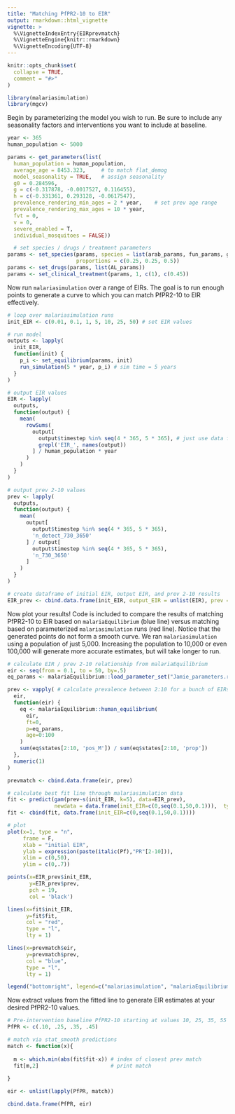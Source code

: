 ```yaml
---
title: "Matching PfPR2-10 to EIR"
output: rmarkdown::html_vignette
vignette: >
  %\VignetteIndexEntry{EIRprevmatch}
  %\VignetteEngine{knitr::rmarkdown}
  %\VignetteEncoding{UTF-8}
---
```


```r
knitr::opts_chunk$set(
  collapse = TRUE,
  comment = "#>"
)
```

```r
library(malariasimulation)
library(mgcv)
```

Begin by parameterizing the model you wish to run. Be sure to include any seasonality factors and interventions you want to include at baseline. 

```r
year <- 365
human_population <- 5000

params <- get_parameters(list(
  human_population = human_population,
  average_age = 8453.323,     # to match flat_demog
  model_seasonality = TRUE,   # assign seasonality
  g0 = 0.284596,                              
  g = c(-0.317878, -0.0017527, 0.116455),     
  h = c(-0.331361, 0.293128, -0.0617547),     
  prevalence_rendering_min_ages = 2 * year,    # set prev age range
  prevalence_rendering_max_ages = 10 * year,
  fvt = 0,
  v = 0,
  severe_enabled = T,
  individual_mosquitoes = FALSE))

  # set species / drugs / treatment parameters
params <- set_species(params, species = list(arab_params, fun_params, gamb_params), 
                      proportions = c(0.25, 0.25, 0.5))
params <- set_drugs(params, list(AL_params))
params <- set_clinical_treatment(params, 1, c(1), c(0.45))

```

Now run `malariasimulation` over a range of EIRs. The goal is to run enough points to generate a curve to which you can match PfPR2-10 to EIR effectively.

```r
# loop over malariasimulation runs
init_EIR <- c(0.01, 0.1, 1, 5, 10, 25, 50) # set EIR values

# run model
outputs <- lapply(
  init_EIR,
  function(init) {
    p_i <- set_equilibrium(params, init)
    run_simulation(5 * year, p_i) # sim time = 5 years
  }
)

# output EIR values
EIR <- lapply(
  outputs,
  function(output) {
    mean(
      rowSums(
        output[
          output$timestep %in% seq(4 * 365, 5 * 365), # just use data from the last year
          grepl('EIR_', names(output))
        ] / human_population * year
      )
    )
  }
)

# output prev 2-10 values
prev <- lapply(
  outputs,
  function(output) {
    mean(
      output[
        output$timestep %in% seq(4 * 365, 5 * 365),
        'n_detect_730_3650'
      ] / output[
        output$timestep %in% seq(4 * 365, 5 * 365),
        'n_730_3650'
      ]
    )
  }
)

# create dataframe of initial EIR, output EIR, and prev 2-10 results
EIR_prev <- cbind.data.frame(init_EIR, output_EIR = unlist(EIR), prev = unlist(prev))

```

Now plot your results! Code is included to compare the results of matching PfPR2-10 to EIR based on `malariaEquilibrium` (blue line) versus matching based on parameterized `malariasimulation` runs (red line). Notice that the generated points do not form a smooth curve. We ran `malariasimulation` using a population of just 5,000. Increasing the population to 10,000 or even 100,000 will generate more accurate estimates, but will take longer to run. 

```r
# calculate EIR / prev 2-10 relationship from malariaEquilibrium
eir <- seq(from = 0.1, to = 50, by=.5)
eq_params <- malariaEquilibrium::load_parameter_set("Jamie_parameters.rds")

prev <- vapply( # calculate prevalence between 2:10 for a bunch of EIRs
  eir,
  function(eir) {
    eq <- malariaEquilibrium::human_equilibrium(
      eir,
      ft=0,
      p=eq_params,
      age=0:100
    )
    sum(eq$states[2:10, 'pos_M']) / sum(eq$states[2:10, 'prop'])
  },
  numeric(1)
)

prevmatch <- cbind.data.frame(eir, prev)

# calculate best fit line through malariasimulation data
fit <- predict(gam(prev~s(init_EIR, k=5), data=EIR_prev), 
               newdata = data.frame(init_EIR=c(0,seq(0.1,50,0.1))),  type="response")
fit <- cbind(fit, data.frame(init_EIR=c(0,seq(0.1,50,0.1))))

# plot
plot(x=1, type = "n", 
     frame = F, 
     xlab = "initial EIR", 
     ylab = expression(paste(italic(Pf),"PR"[2-10])),
     xlim = c(0,50), 
     ylim = c(0,.7))

points(x=EIR_prev$init_EIR, 
       y=EIR_prev$prev,
       pch = 19,
       col = 'black')

lines(x=fit$init_EIR, 
      y=fit$fit, 
      col = "red", 
      type = "l", 
      lty = 1)

lines(x=prevmatch$eir, 
      y=prevmatch$prev, 
      col = "blue", 
      type = "l", 
      lty = 1)

legend("bottomright", legend=c("malariasimulation", "malariaEquilibrium"), col=c("red", "blue"), lty = c(1,1), cex=0.8)

```

Now extract values from the fitted line to generate EIR estimates at your desired PfPR2-10 values.

```r
# Pre-intervention baseline PfPR2-10 starting at values 10, 25, 35, 55 
PfPR <- c(.10, .25, .35, .45)

# match via stat_smooth predictions
match <- function(x){
  
  m <- which.min(abs(fit$fit-x)) # index of closest prev match
  fit[m,2]                       # print match
  
}

eir <- unlist(lapply(PfPR, match))

cbind.data.frame(PfPR, eir)

```
